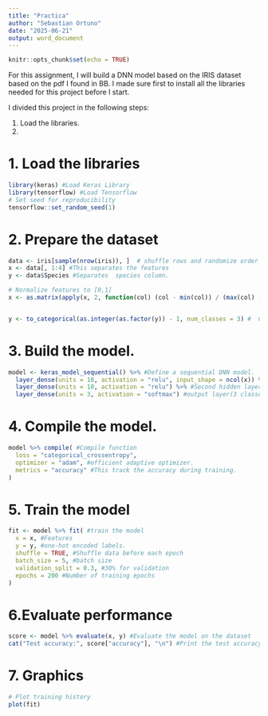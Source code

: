 ---
title: "Practica"
author: "Sebastian Ortuno"
date: "2025-06-21"
output: word_document
---

```{r setup, include=FALSE}
knitr::opts_chunk$set(echo = TRUE)
```

For this assignment, I will build a DNN model based on the IRIS dataset based on the pdf I found in BB. I made sure first to install all the libraries needed for this project before I start.

I divided this project in the following steps:

1. Load the libraries.
2. 

# **1. Load the libraries**


```{r}
library(keras) #Load Keras Library
library(tensorflow) #Load Tensorflow
# Set seed for reproducibility
tensorflow::set_random_seed(1)
```

# **2. Prepare the dataset**  

```{r}
data <- iris[sample(nrow(iris)), ]  # shuffle rows and randomize order of samples.
x <- data[, 1:4] #This separates the features
y <- data$Species #Separates  species column.

# Normalize features to [0,1]
x <- as.matrix(apply(x, 2, function(col) (col - min(col)) / (max(col) - min(col))))


y <- to_categorical(as.integer(as.factor(y)) - 1, num_classes = 3) #  Convert lables to integers and then apple One-hot encoding.
```

# **3. Build the model.**

```{r}

model <- keras_model_sequential() %>% #Define a sequential DNN model.
  layer_dense(units = 10, activation = "relu", input_shape = ncol(x)) %>% #Input plus first hidden layer
  layer_dense(units = 10, activation = "relu") %>% #Second hidden layer
  layer_dense(units = 3, activation = "softmax") #output layer(3 classes)
```


# **4. Compile the model.**

```{r}
model %>% compile( #Compile function
  loss = "categorical_crossentropy",
  optimizer = "adam", #efficient adaptive optimizer. 
  metrics = "accuracy" #This track the accuracy during training.
)

```

# **5. Train the model**

```{r}
fit <- model %>% fit( #train the model
  x = x, #Features
  y = y, #one-hot encoded labels. 
  shuffle = TRUE, #Shuffle data before each epoch
  batch_size = 5, #batch size
  validation_split = 0.3, #30% for validation
  epochs = 200 #Number of training epochs
)

```


# **6.Evaluate performance**

```{r}
score <- model %>% evaluate(x, y) #Evaluate the model on the dataset
cat("Test accuracy:", score["accuracy"], "\n") #Print the test accuracy
```

# **7. Graphics**

```{r}
# Plot training history
plot(fit)

```